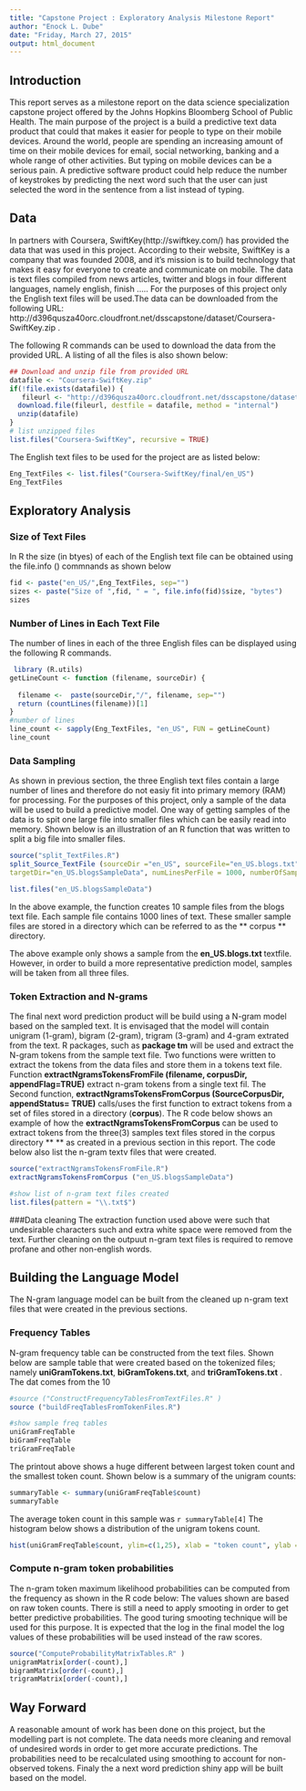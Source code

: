 ```yaml
---
title: "Capstone Project : Exploratory Analysis Milestone Report"
author: "Enock L. Dube"
date: "Friday, March 27, 2015"
output: html_document
---
```


## Introduction

This report serves as a milestone report on the data science specialization capstone project offered by the Johns Hopkins Bloomberg School of Public Health. The main purpose of the project is a build a predictive text data product that could that makes it easier for people to type on their mobile devices. Around the world, people are spending an increasing amount of time on their mobile devices for email, social networking, banking and a whole range of other activities. But typing on mobile devices can be a serious pain. A predictive software product could help reduce the number of keystrokes by predicting the next word such that the user can just selected the word in the sentence from a list instead of typing. 


## Data

In partners with Coursera, SwiftKey(http://swiftkey.com/) has provided the data that was used in this project. According to their website, SwiftKey is a company that was founded 2008, and it's mission is to build technology that makes it easy for everyone to create and communicate on mobile. The data is text files compiled from news articles, twitter and blogs in four different languages, namely english, finish  ..... For the purposes of this project only the English text files will be used.The data can be downloaded from the following URL: http://d396qusza40orc.cloudfront.net/dsscapstone/dataset/Coursera-SwiftKey.zip .

The following R commands can be used to download the data from the provided URL. A listing of all the files is also shown below:


```r
## Download and unzip file from provided URL
datafile <- "Coursera-SwiftKey.zip"
if(!file.exists(datafile)) {
   fileurl <- "http://d396qusza40orc.cloudfront.net/dsscapstone/dataset/Coursera-SwiftKey.zip"
  download.file(fileurl, destfile = datafile, method = "internal")
  unzip(datafile)
}
# list unzipped files 
list.files("Coursera-SwiftKey", recursive = TRUE)
```


The English text files to be used for the project are as listed below:

```r
Eng_TextFiles <- list.files("Coursera-SwiftKey/final/en_US")
Eng_TextFiles

```


## Exploratory Analysis 

### Size of Text Files
In R the size (in btyes) of each of the English text file can be obtained using the file.info () commnands as shown below
```r

fid <- paste("en_US/",Eng_TextFiles, sep="")
sizes <- paste("Size of ",fid, " = ", file.info(fid)$size, "bytes")
sizes
```


### Number of Lines in Each Text File
The number of lines in each of the three English files can be displayed using the following R commands.
```r
 library (R.utils)
getLineCount <- function (filename, sourceDir) {
  
  filename <-  paste(sourceDir,"/", filename, sep="")
  return (countLines(filename))[1]
}
#number of lines
line_count <- sapply(Eng_TextFiles, "en_US", FUN = getLineCount)
line_count
```


### Data Sampling

As shown in previous section, the three English text files contain a large number of lines and therefore do not easiy fit into primary memory (RAM) for processing. For the purposes of this project, only a sample of the data will be used to build a predictive model. One way of getting samples of the data is to spit one large file into smaller files which can be easily read into memory. Shown below is an illustration of an  R function that was written to split a big file into smaller files.

```r
source("split_TextFiles.R")
split_Source_TextFile (sourceDir ="en_US", sourceFile="en_US.blogs.txt", 
targetDir="en_US.blogsSampleData", numLinesPerFile = 1000, numberOfSampleFiles = 10)

list.files("en_US.blogsSampleData")
```
In the above example, the function creates 10 sample files from the blogs text file. Each sample file contains 1000 lines of text. These smaller sample files are stored in a directory which can be referred to as the ** corpus ** directory.


The above example only shows a sample from the **en_US.blogs.txt ** textfile. However, in order to build a more representative prediction model, samples will be taken from all three files.

### Token Extraction and N-grams

The final next word prediction product will be build using a N-gram model based on the sampled text. It is envisaged that the model will contain unigram (1-gram), bigram (2-gram), trigram (3-gram) and 4-gram extrated from the text. R packages, such as **package tm** will be used and extract the N-gram tokens from the sample text file. Two functions were written to extract the tokens from the data files and store them in a tokens text file. Function **extractNgramsTokensFromFile (filename, corpusDir, appendFlag=TRUE)** extract n-gram tokens from a single text fil. The Second function, **extractNgramsTokensFromCorpus (SourceCorpusDir, appendStatus= TRUE)** calls/uses the first function to extract tokens from a set of files stored in a directory (**corpus**). The R code below shows an example of how the **extractNgramsTokensFromCorpus** can be used to extract tokens from the three(3) samples text files stored in the corpus directory ** ** as created in a previous section in this report. The code below also list the n-gram textv files that were created.
```r
source("extractNgramsTokensFromFile.R")
extractNgramsTokensFromCorpus ("en_US.blogsSampleData") 

#show list of n-gram text files created
list.files(pattern = "\\.txt$")

```

###Data cleaning
The extraction function used above were such that undesirable characters such and extra white space were removed from the text. Further cleaning on the outpuut n-gram text files is required to remove profane and other non-english words.

## Building the Language Model
The N-gram language model can be built from the cleaned up n-gram text files that were created in the previous sections.

### Frequency Tables

N-gram frequency table can be constructed from the text files. Shown below are sample table that were created based on the tokenized files; namely **uniGramTokens.txt**, **biGramTokens.txt**,  and **triGramTokens.txt** . The dat comes from the 10 

```r

#source ("ConstructFrequencyTablesFromTextFiles.R" )
source ("buildFreqTablesFromTokenFiles.R")

#show sample freq tables
uniGramFreqTable
biGramFreqTable
triGramFreqTable


```

The printout above shows a huge different between largest token count and the smallest token count. Shown below is a summary of the unigram counts:
```r
summaryTable <- summary(uniGramFreqTable$count)
summaryTable

```


The average token count in this sample was  `r summaryTable[4]` The histogram below shows a distribution of the unigram tokens count. 
```r

hist(uniGramFreqTable$count, ylim=c(1,25), xlab = "token count", ylab = "Nc(Frequency of token count", breaks=150, main = "Frequency distribution of token counts")

```




### Compute n-gram token probabilities

The n-gram token maximum likelihood probabilities can be computed from the frequency as shown in the R code below: The values shown are based on raw token counts. There is still a need to apply smooting in order to get better predictive probabilities. The good turing smooting technique will be used for this purpose. It is expected that the log in the final model the log values of these probabilities will be used instead of the raw scores.

```r
source("ComputeProbabilityMatrixTables.R" ) 
unigramMatrix[order(-count),]
bigramMatrix[order(-count),]
trigramMatrix[order(-count),]

```

## Way Forward

A reasonable amount of work has been done on this project, but the modelling part is not complete. The data needs more cleaning and removal of undesired words in order to get more accurate predictions. The probabilities need to be recalculated using smoothing to account for non-observed tokens. Finaly the a next word prediction shiny app will be built based on the model.

